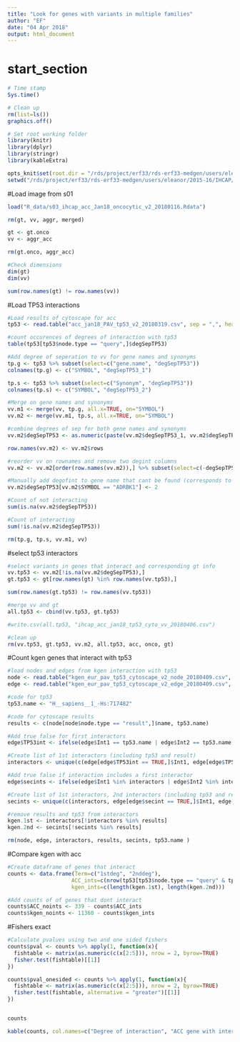 ```yaml
---
title: "Look for genes with variants in multiple families"
author: "EF"
date: "04 Apr 2018"
output: html_document
---
```

# start_section
  
```r

# Time stamp
Sys.time()

# Clean up
rm(list=ls())
graphics.off()

# Set root working folder
library(knitr)
library(dplyr)
library(stringr)
library(kableExtra)

opts_knit$set(root.dir = "/rds/project/erf33/rds-erf33-medgen/users/eleanor/2015-16/IHCAP/IHCAP_sets/IHCAP_ACC_Jan18")
setwd("/rds/project/erf33/rds-erf33-medgen/users/eleanor/2015-16/IHCAP/IHCAP_sets/IHCAP_ACC_Jan18")

```

#Load image from s01
```r

load("R_data/s03_ihcap_acc_Jan18_oncocytic_v2_20180116.Rdata")

rm(gt, vv, aggr, merged)

gt <- gt.onco
vv <- aggr_acc

rm(gt.onco, aggr_acc)

#Check dimensions
dim(gt)
dim(vv)

sum(row.names(gt) != row.names(vv)) 

```

#Load TP53 interactions
```r
#Load results of cytoscape for acc
tp53 <- read.table("acc_jan18_PAV_tp53_v2_20180319.csv", sep = ",", header = TRUE, stringsAsFactors = FALSE)

#count occurences of degrees of interaction with tp53
table(tp53[tp53$node.type == "query",]$degSepTP53)

#Add degree of seperation to vv for gene names and synonyms
tp.g <- tp53 %>% subset(select=c("gene.name", "degSepTP53"))
colnames(tp.g) <- c("SYMBOL", "degSepTP53_1")

tp.s <- tp53 %>% subset(select=c("Synonym", "degSepTP53"))
colnames(tp.s) <- c("SYMBOL", "degSepTP53_2")

#Merge on gene names and synonyms
vv.m1 <- merge(vv, tp.g, all.x=TRUE, on="SYMBOL")
vv.m2 <- merge(vv.m1, tp.s, all.x=TRUE, on="SYMBOL")

#combine degrees of sep for both gene names and synonyms
vv.m2$degSepTP53 <- as.numeric(paste(vv.m2$degSepTP53_1, vv.m2$degSepTP53_2, sep="") %>% str_replace_all("NA", ""))

row.names(vv.m2) <- vv.m2$rows

#reorder vv on rownames and remove two degint columns
vv.m2 <- vv.m2[order(row.names(vv.m2)),] %>% subset(select=c(-degSepTP53_1, -degSepTP53_2, -rows))

#Manually add degofint to gene name that cant be found (corresponds to GRK2 in cytoscape)
vv.m2$degSepTP53[vv.m2$SYMBOL == "ADRBK1"] <- 2

#Count of not interacting
sum(is.na(vv.m2$degSepTP53))

#Count of interacting
sum(!is.na(vv.m2$degSepTP53))

rm(tp.g, tp.s, vv.m1, vv)
```

#select tp53 interactors
```r
#select variants in genes that interact and corresponding gt info
vv.tp53 <- vv.m2[!is.na(vv.m2$degSepTP53),]
gt.tp53 <- gt[row.names(gt) %in% row.names(vv.tp53),]

sum(row.names(gt.tp53) != row.names(vv.tp53))

#merge vv and gt
all.tp53 <- cbind(vv.tp53, gt.tp53)

#write.csv(all.tp53, "ihcap_acc_jan18_tp53_cyto_vv_20180406.csv")

#clean up
rm(vv.tp53, gt.tp53, vv.m2, all.tp53, acc, onco, gt)

```

#Count kgen genes that interact with tp53
```r

#load nodes and edges from kgen interaction with tp53
node <- read.table("kgen_eur_pav_tp53_cytoscape_v2_node_20180409.csv", sep = ",", header = TRUE, stringsAsFactors = FALSE)
edge <- read.table("kgen_eur_pav_tp53_cytoscape_v2_edge_20180409.csv", sep = ",", header = TRUE, stringsAsFactors = FALSE, quote="")

#code for tp53
tp53.name <- "H__sapiens__1_-Hs:717482"

#code for cytoscape results
results <- c(node[node$node.type == "result",]$name, tp53.name)

#Add true false for first interactors
edge$TP53int <- ifelse(edge$Int1 == tp53.name | edge$Int2 == tp53.name, TRUE, FALSE ) 

#Create list of 1st interactors (including tp53 and result)
interactors <- unique(c(edge[edge$TP53int == TRUE,]$Int1, edge[edge$TP53int == TRUE,]$Int2))

#Add true false if interaction includes a first interactor
edge$secints <- ifelse(edge$Int1 %in% interactors | edge$Int2 %in% interactors, TRUE, FALSE ) 

#Create list of 1st interactors, 2nd interactors (including tp53 and result)
secints <- unique(c(interactors, edge[edge$secint == TRUE,]$Int1, edge[edge$secint == TRUE,]$Int2))

#remove results and tp53 from interactors
kgen.1st <- interactors[!interactors %in% results]
kgen.2nd <- secints[!secints %in% results]

rm(node, edge, interactors, results, secints, tp53.name )
```

#Compare kgen with acc
```r
#Create dataframe of genes that interact
counts <- data.frame(Term=c("1stdeg", "2nddeg"), 
                    ACC_ints=c(nrow(tp53[tp53$node.type == "query" & tp53$degSepTP53 == 1,]), nrow(tp53[tp53$node.type == "query" & (tp53$degSepTP53 == 1 | tp53$degSepTP53 == 2),])), 
                    kgen_ints=c(length(kgen.1st), length(kgen.2nd)))

#Add counts of of genes that dont interact
counts$ACC_noints <- 339 - counts$ACC_ints
counts$kgen_noints <- 11360 - counts$kgen_ints

```

#Fishers exact
```r
#Calculate pvalues using two and one sided fishers
counts$pval <- counts %>% apply(1, function(x){
  fishtable <- matrix(as.numeric(c(x[2:5])), nrow = 2, byrow=TRUE)
  fisher.test(fishtable)[[1]]
})

counts$pval_onesided <- counts %>% apply(1, function(x){
  fishtable <- matrix(as.numeric(c(x[2:5])), nrow = 2, byrow=TRUE)
  fisher.test(fishtable, alternative = "greater")[[1]]
})


counts

kable(counts, col.names=c("Degree of interaction", "ACC gene with interaction", "Control gene with interaction","ACC gene without interaction", "Control gene without interaction", "P value", "One sided P value")) %>% column_spec(1, bold = T) %>%  kable_styling(bootstrap_options = "striped", full_width = F)
```

